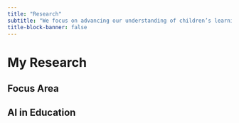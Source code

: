 ```yaml
---
title: "Research"
subtitle: "We focus on advancing our understanding of children’s learning and cognition in the context of AI, aiming to ensure that AI serves as a positive force in children’s development while mitigating risks."
title-block-banner: false
---
```



# My Research


## Focus Area

## AI in Education
